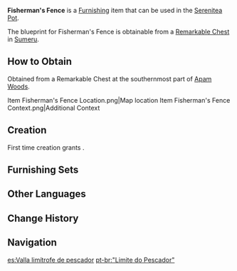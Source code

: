 {{Furnishing Infobox
|id             = 371235
|image          = Item Fisherman's Fence.png
|category       = Outdoor Furnishing
|subcategory    = Fence
|quality        = 2
|adeptal_energy = 30
|load           = 35
|reduced_load   = 24
|description    = A simple fence made from Brightwood and vines that has an upside-down triangular pattern. It is said that [[Forest Watchers]] used to set these fences up around no-fishing zones to maintain ecological balance and only opened such areas to fisher-people during specific periods. However, with fishing activity declining, such fences have seen far less use. Most people only use these fences around the vicinity of their villages.
|blueprint      = Remarkable Chest
|source1        = 
}}
'''Fisherman's Fence''' is a [[Furnishing]] item that can be used in the [[Serenitea Pot]].

The blueprint for Fisherman's Fence is obtainable from a [[Remarkable Chest]] in [[Sumeru]].

==How to Obtain==
Obtained from a Remarkable Chest at the southernmost part of [[Apam Woods]].
<gallery>
Item Fisherman's Fence Location.png|Map location
Item Fisherman's Fence Context.png|Additional Context
</gallery>

==Creation==
First time creation grants {{Item|Trust|24|x=30}}.
{{Recipe
|type = Creation
|time = 12h
|Brightwood = 4
|sort = Brightwood
}}

==Furnishing Sets==
{{Craft Usage}}

==Other Languages==
{{Other Languages
|default_hidden = 1
|en      = Fisherman's Fence
|zhs     = 「渔采的边际之墙」
|zhs_rm  = "Yúcǎi de Biānjì zhī Qiáng"
|zht     = 「漁採的邊際之牆」
|zht_rm  = "Yúcǎi de Biānjì zhī Qiáng"
|ja      = 「漁労の辺境の壁」
|ja_rm   = "Gyorou no Henkyou no Kabe"{{Assumed}}
|ko      = 「어부의 경계벽」
|ko_rm   = "Eobu-ui Gyeonggyebyeok"
|es      = Valla limítrofe de pescador
|fr      = «&nbsp;Limite du pêcheur&nbsp;»
|ru      = Рыбацкая ограда
|th      = "รั้วกั้นเขตการล่าจับ"
|th_rm   = 
|vi      = Đường Ranh Đánh Bắt
|de      = „Zaun des Fischers“
|id      = Pagar Nelayan
|pt      = "Limite do Pescador"
|tr      = Balıkçının Çiti
|it      = Recinto del pescatore
}}

==Change History==
{{Change History|3.0}}

==Navigation==
{{Furnishing Navbox|exterior}}

[[es:Valla limítrofe de pescador]]
[[pt-br:"Limite do Pescador"]]